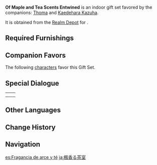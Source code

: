 {{Furnishing Infobox
|id             = 350059
|image          = Furnishing Set Of Maple and Tea Scents Entwined Display.png
|category       = Indoor Set
|subcategory    = Gift Set
|quality        = 4
|adeptal_energy = 630
|load           = 1,399
|description    = The layout of this traditional Inazuman teahouse has used [[Komore Teahouse]] as reference material and has used similar [[Maple Wood]] tables and tea ceremony items, all of which evoke that elegant but not overly strict, friendly but not arbitrary atmosphere. Legend has it that various forms of inspiration spring forth unto those who sit in a tea room filled with the fragrance of maple wood and tea. As such, some poets tend to write their poetry while sipping tea, with the [[Kaedehara Kazuha|white-haired wanderer]] who gave many plants their elegant nicknames counting amongst this number.
|mention = Kaedehara Kazuha
|blueprint      = Realm Depot
}}
'''Of Maple and Tea Scents Entwined''' is an indoor gift set favored by the companions: [[Thoma]] and [[Kaedehara Kazuha]].

It is obtained from the [[Realm Depot]] for {{Item|Realm Currency|24|x=240}}.

==Required Furnishings==
{{Recipe
|type = Gift Set
|Teahouse Counter: "Toshimaru" = 1
|"Hyoutei" Stacked Aralia Wood Boxes = 1
|Teahouse Vessel: Scent-Sealer = 1
|Spiritchaser Screen = 1
|Teahouse Round Stool: Pain Point Reduction = 3
|"Sekijou" Aralia Tea Table = 1
|The Essential Vase = 1
|"Tea Wisp-Clouded White Couch" = 1
|Aralia "Fusen" Cupboard = 1
|Aralia "Bangaku" Shelf = 1
|sort = Teahouse Counter: "Toshimaru";"Hyoutei" Stacked Aralia Wood Boxes;Teahouse Vessel: Scent-Sealer;Spiritchaser Screen;Teahouse Round Stool: Pain Point Reduction;"Sekijou" Aralia Tea Table;The Essential Vase;"Tea Wisp-Clouded White Couch";Aralia "Fusen" Cupboard;Aralia "Bangaku" Shelf
|yield = 0
}}

==Companion Favors==
The following [[characters]] favor this Gift Set.
{{Companion/Header}}
{{Companion
|character = Thoma
|rewards = {{Card|Primogem|20}}{{Card|Guide to Transience|2}}{{Card|Mora|20,000}}
}}
{{Companion
|character = Kaedehara Kazuha
|rewards = {{Card|Primogem|20}}{{Card|Guide to Diligence|2 }}{{Card|Mora|20,000}}
}}
{{Companion/Footer}}

==Special Dialogue==
{{HousingCompanion|favorite}}

{| class="wikitable"
|-
|{{Card|Thoma}}||{{Transclude|Thoma/Companion|Of Maple and Tea Scents Entwined}}
|-
|{{Card|Kaedehara Kazuha}}||{{Transclude|Kaedehara Kazuha/Companion|Of Maple and Tea Scents Entwined}}
|}

==Other Languages==
{{Other Languages
|en      = Of Maple and Tea Scents Entwined
|zhs     = 枫香茶雾一室中
|zhs_rm  = Fēngxiāng Cháwù Yī Shì Zhōng
|zht     = 楓香茶霧一室中
|zht_rm  = Fēngxiāng Cháwù Yī Shì Zhōng
|zh_tl   = Fragrance of Maple and Tea Within One Room
|ja      = 楓香る茶室
|ja_rm   = Kaede Kaoru Chashitsu
|ja_tl   = Maple-Scented Tea Room
|ko      = 단풍과 차향이 어우러진 방
|ko_rm   = Danpung-gwa Chahyang-i Eoureojin Bang
|ko_tl   = Maple and Fragrance of Tea Within Room
|es      = Fragancia de arce y té
|es_tl   = Fragrance of Maple and Tea
|fr      = Fragrance d'érable et de thé
|fr_tl   = Fragrance of Maple and Tea
|ru      = Ароматы клёна и чая сплелись воедино
|ru_tl   = Aromas of Maple and Tea Intertwined Together
|th      = ไออุ่นชาท่ามกลางเมเปิล
|th_rm   = 
|th_tl   = 
|vi      = Phòng Trà Đậm Hương Phong
|vi_tl   = 
|de      = Von Ahorn- und Teedüften umschlungen
|de_tl   = Of Maple and Tea Scents Embraced
|id      = Kedai Perpaduan Teh dan Maple
|id_tl   = Tea and Maple Mixture Stall
|pt      = Fragrância de Bordo e Chá
|pt_tl   = 
|tr      = Akçaağaç ve Çay Aroması
|tr_tl   = 
|it      = Profumo d'acero e tè
|it_tl   = 
}}

==Change History==
{{Change History|2.2}}

==Navigation==
{{Furnishing Navbox/Sets|type=gift}}

[[es:Fragancia de arce y té]]
[[ja:楓香る茶室]]